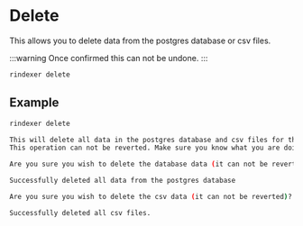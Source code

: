 # Delete

This allows you to delete data from the postgres database or csv files.

:::warning
Once confirmed this can not be undone.
:::

```bash
rindexer delete
```

## Example

```bash
rindexer delete

This will delete all data in the postgres database and csv files for the project at: /Users/joshstevens/code/rindexer/examples/rindexer_demo_cli
This operation can not be reverted. Make sure you know what you are doing.

Are you sure you wish to delete the database data (it can not be reverted)? [yes, no]: yes 

Successfully deleted all data from the postgres database

Are you sure you wish to delete the csv data (it can not be reverted)? [yes, no]: yes

Successfully deleted all csv files.
```


